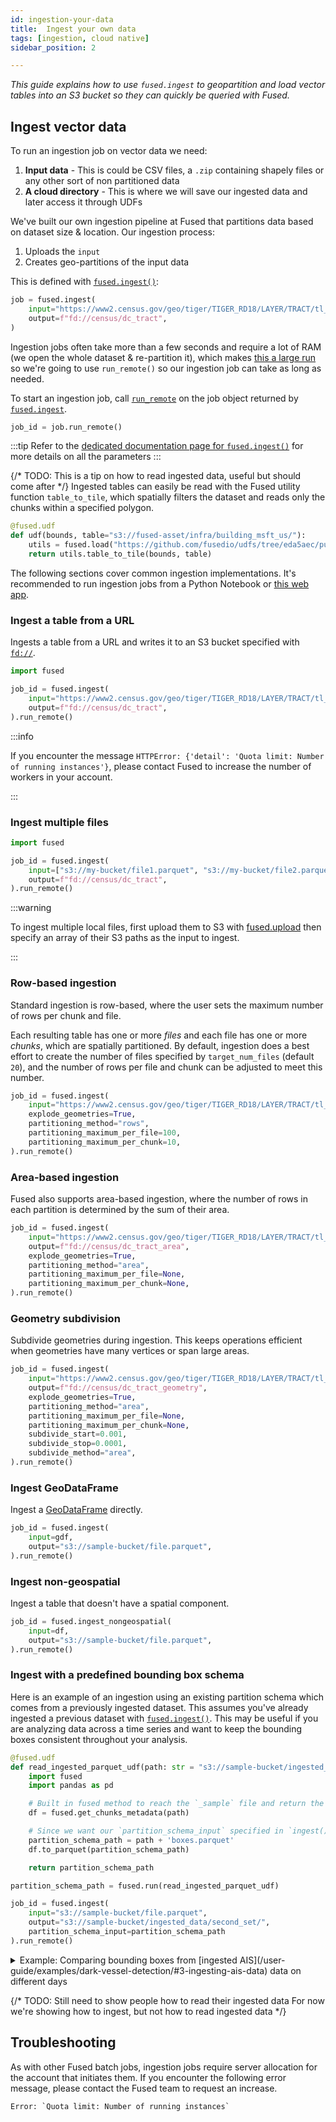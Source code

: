 ```yaml
---
id: ingestion-your-data
title:  Ingest your own data
tags: [ingestion, cloud native]
sidebar_position: 2

---
```



_This guide explains how to use `fused.ingest` to geopartition and load vector tables into an S3 bucket so they can quickly be queried with Fused._

## Ingest vector data

To run an ingestion job on vector data we need:
1. **Input data** - This is could be CSV files, a `.zip` containing shapely files or any other sort of non partitioned data
2. **A cloud directory** - This is where we will save our ingested data and later access it through UDFs

We've built our own ingestion pipeline at Fused that partitions data based on dataset size & location.
Our ingestion process:

1. Uploads the `input`
2. Creates geo-partitions of the input data

This is defined with [`fused.ingest()`](/python-sdk/top-level-functions/#ingest):

```python showLineNumbers
job = fused.ingest(
    input="https://www2.census.gov/geo/tiger/TIGER_RD18/LAYER/TRACT/tl_rd22_11_tract.zip",
    output=f"fd://census/dc_tract",
)
```

Ingestion jobs often take more than a few seconds and require a lot of RAM (we open the whole dataset & re-partition it), which makes [this a large run](/core-concepts/run-udfs/run_large/#defining-large-jobs) so we're going to use `run_remote()` so our ingestion job can take as long as needed.

To start an ingestion job, call [`run_remote`](/python-sdk/top-level-functions/#jobrun_remote) on the job object returned by [`fused.ingest`](/python-sdk/top-level-functions/#ingest).

```python showLineNumbers
job_id = job.run_remote()
```

:::tip
    Refer to the [dedicated documentation page for `fused.ingest()`](/python-sdk/top-level-functions/#ingest) for more details on all the parameters
:::

{/* TODO: This is a tip on how to read ingested data, useful but should come after */}
Ingested tables can easily be read with the Fused utility function `table_to_tile`, which spatially filters the dataset and reads only the chunks within a specified polygon.

```python showLineNumbers
@fused.udf
def udf(bounds, table="s3://fused-asset/infra/building_msft_us/"):
    utils = fused.load("https://github.com/fusedio/udfs/tree/eda5aec/public/common/").utils
    return utils.table_to_tile(bounds, table)
```

The following sections cover common ingestion implementations. It's recommended to run ingestion jobs from a Python Notebook or [this web app](https://www.fused.io/workbench#app/s/i/fa_3sY9SPDK9sqyHoR8NYm14H).

### Ingest a table from a URL

Ingests a table from a URL and writes it to an S3 bucket specified with [`fd://`](/core-concepts/content-management/file-system/#fd-s3-bucket).

```python showLineNumbers
import fused

job_id = fused.ingest(
    input="https://www2.census.gov/geo/tiger/TIGER_RD18/LAYER/TRACT/tl_rd22_11_tract.zip",
    output=f"fd://census/dc_tract",
).run_remote()
```

:::info

If you encounter the message
`HTTPError: {'detail': 'Quota limit: Number of running instances'}`, please contact Fused to increase the number of workers in your account.

:::


### Ingest multiple files

```python showLineNumbers
import fused

job_id = fused.ingest(
    input=["s3://my-bucket/file1.parquet", "s3://my-bucket/file2.parquet"],
    output=f"fd://census/dc_tract",
).run_remote()
```

:::warning

To ingest multiple local files, first upload them to S3 with [fused.upload](/python-sdk/top-level-functions/#upload) then specify an array of their S3 paths as the input to ingest.

:::

### Row-based ingestion

Standard ingestion is row-based, where the user sets the maximum number of rows per chunk and file.

Each resulting table has one or more _files_ and each file has one or more _chunks_, which are spatially partitioned. By default, ingestion does a best effort to create the number of files specified by `target_num_files` (default `20`), and the number of rows per file and chunk can be adjusted to meet this number.

```python showLineNumbers
job_id = fused.ingest(
    input="https://www2.census.gov/geo/tiger/TIGER_RD18/LAYER/TRACT/tl_rd22_11_tract.zip",
    explode_geometries=True,
    partitioning_method="rows",
    partitioning_maximum_per_file=100,
    partitioning_maximum_per_chunk=10,
).run_remote()
```

### Area-based ingestion

Fused also supports area-based ingestion, where the number of rows in each partition is
determined by the sum of their area.

```python showLineNumbers
job_id = fused.ingest(
    input="https://www2.census.gov/geo/tiger/TIGER_RD18/LAYER/TRACT/tl_rd22_11_tract.zip",
    output=f"fd://census/dc_tract_area",
    explode_geometries=True,
    partitioning_method="area",
    partitioning_maximum_per_file=None,
    partitioning_maximum_per_chunk=None,
).run_remote()
```

### Geometry subdivision

Subdivide geometries during ingestion. This keeps operations efficient when geometries have many vertices or span large areas.

```python showLineNumbers
job_id = fused.ingest(
    input="https://www2.census.gov/geo/tiger/TIGER_RD18/LAYER/TRACT/tl_rd22_11_tract.zip",
    output=f"fd://census/dc_tract_geometry",
    explode_geometries=True,
    partitioning_method="area",
    partitioning_maximum_per_file=None,
    partitioning_maximum_per_chunk=None,
    subdivide_start=0.001,
    subdivide_stop=0.0001,
    subdivide_method="area",
).run_remote()
```

### Ingest GeoDataFrame

Ingest a [GeoDataFrame](https://geopandas.org/en/stable/docs/reference/api/geopandas.GeoDataFrame.html) directly.

```python showLineNumbers
job_id = fused.ingest(
    input=gdf,
    output="s3://sample-bucket/file.parquet",
).run_remote()
```

### Ingest non-geospatial

Ingest a table that doesn't have a spatial component.

```python showLineNumbers
job_id = fused.ingest_nongeospatial(
    input=df,
    output="s3://sample-bucket/file.parquet",
).run_remote()
```

### Ingest with a predefined bounding box schema

Here is an example of an ingestion using an existing partition schema which comes from a previously ingested dataset. This assumes you've already ingested a previous dataset with [`fused.ingest()`](/python-sdk/top-level-functions/#ingest).
This may be useful if you are analyzing data across a time series and want to keep the bounding boxes consistent throughout your analysis.

```python showLineNumbers
@fused.udf
def read_ingested_parquet_udf(path: str = "s3://sample-bucket/ingested_data/first_set/"):
    import fused
    import pandas as pd

    # Built in fused method to reach the `_sample` file and return the bounding boxes of each parquet
    df = fused.get_chunks_metadata(path)

    # Since we want our `partition_schema_input` specified in `ingest()` to be a link to a parquet file containing bounds coordinates, we will save this metadata as a parquet file
    partition_schema_path = path + 'boxes.parquet'
    df.to_parquet(partition_schema_path)

    return partition_schema_path

partition_schema_path = fused.run(read_ingested_parquet_udf)

job_id = fused.ingest(
    input="s3://sample-bucket/file.parquet",
    output="s3://sample-bucket/ingested_data/second_set/",
    partition_schema_input=partition_schema_path
).run_remote()
```


<details>
  <summary>Example: Comparing bounding boxes from [ingested AIS](/user-guide/examples/dark-vessel-detection/#3-ingesting-ais-data) data on different days </summary>

    <Tabs className="unique-tabs">
    <TabItem value="first-parquet" label="First Ingestion" default>
        ![The bounding boxes from ingestion of AIS data from 2024-01-01](AIS_first_date.png)
    </TabItem>
    <TabItem value="second-parquet" label="Second Ingestion" default>
        ![The bounding boxes from ingestion of AIS data from 2024-08-01](AIS_second_date_no_schema.png)
    </TabItem>
    <TabItem value="second-parquet-schema" label="Second Ingestion with Defined Partition Schema" default>

        ![The bounding boxes from ingestion of AIS data from 2024-08-01 with a defined partition schema](AIS_second_date_schema.png)

        :::info
            Some of the bounding boxes have changed sizes because of the absence of data in certain areas.
        :::

    </TabItem>
    </Tabs>
</details>



{/*
TODO: Still need to show people how to read their ingested data
For now we're showing how to ingest, but not how to read ingested data
*/}


## Troubleshooting

As with other Fused batch jobs, ingestion jobs require server allocation for the account that initiates them. If you encounter the following error message, please contact the Fused team to request an increase.

```text
Error: `Quota limit: Number of running instances`
```
